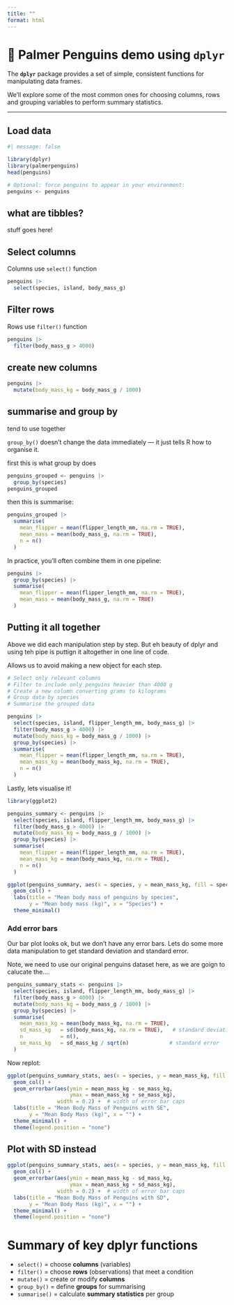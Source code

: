 ```yaml
---
title: ""
format: html
---
```


# 🐧 Palmer Penguins demo using `dplyr`

The **`dplyr`** package provides a set of simple, consistent functions for manipulating data frames.

We’ll explore some of the most common ones for choosing columns, rows and grouping variables to perform summary statistics.

---

## Load data

```r
#| message: false

library(dplyr)
library(palmerpenguins)
head(penguins)
```

```r
# Optional: force penguins to appear in your environment:
penguins <- penguins
```


## what are tibbles?

stuff goes here!

## Select columns

Columns use `select()` function

```r
penguins |>
  select(species, island, body_mass_g)
```

## Filter rows

Rows use `filter()` function


```r
penguins |>
  filter(body_mass_g > 4000)
```

## create new columns 

```r
penguins |>
  mutate(body_mass_kg = body_mass_g / 1000)
```

## summarise and group by

tend to use together

`group_by()` doesn’t change the data immediately — it just tells R how to organise it.

first this is what group by does

```r
penguins_grouped <- penguins |>
  group_by(species)
penguins_grouped
```

then this is summarise:

```r
penguins_grouped |>
  summarise(
    mean_flipper = mean(flipper_length_mm, na.rm = TRUE),
    mean_mass = mean(body_mass_g, na.rm = TRUE),
    n = n()
  )
```

In practice, you’ll often combine them in one pipeline:

```r
penguins |>
  group_by(species) |>
  summarise(
    mean_flipper = mean(flipper_length_mm, na.rm = TRUE),
    mean_mass = mean(body_mass_g, na.rm = TRUE)
  )
```

## Putting it all together

Above we did each manipulation step by step. But eh beauty of dplyr and using teh pipe is puttign it altogether in one line of code.

Allows us to avoid making a new object for each step.

```r
# Select only relevant columns
# Filter to include only penguins heavier than 4000 g
# Create a new column converting grams to kilograms
# Group data by species
# Summarise the grouped data

penguins |>
  select(species, island, flipper_length_mm, body_mass_g) |> 
  filter(body_mass_g > 4000) |>   
  mutate(body_mass_kg = body_mass_g / 1000) |> 
  group_by(species) |>   
  summarise(
    mean_flipper = mean(flipper_length_mm, na.rm = TRUE),
    mean_mass_kg = mean(body_mass_kg, na.rm = TRUE),
    n = n()
  )   
```

Lastly, lets visualise it!

```r
library(ggplot2)

penguins_summary <- penguins |>
  select(species, island, flipper_length_mm, body_mass_g) |> 
  filter(body_mass_g > 4000) |>   
  mutate(body_mass_kg = body_mass_g / 1000) |> 
  group_by(species) |>   
  summarise(
    mean_flipper = mean(flipper_length_mm, na.rm = TRUE),
    mean_mass_kg = mean(body_mass_kg, na.rm = TRUE),
    n = n()
  )

ggplot(penguins_summary, aes(x = species, y = mean_mass_kg, fill = species)) +
  geom_col() +
  labs(title = "Mean body mass of penguins by species",
       y = "Mean body mass (kg)", x = "Species") +
  theme_minimal()
```


### Add error bars

Our bar plot looks ok, but we don't have any error bars. Lets do some more data manipulation to get standard deviation and standard error. 

Note, we need to use our original penguins dataset here, as we are goign to calucate the.... 

```r
penguins_summary_stats <- penguins |>
  select(species, island, flipper_length_mm, body_mass_g) |> 
  filter(body_mass_g > 4000) |>   
  mutate(body_mass_kg = body_mass_g / 1000) |> 
  group_by(species) |>   
  summarise(
    mean_mass_kg = mean(body_mass_kg, na.rm = TRUE),
    sd_mass_kg   = sd(body_mass_kg, na.rm = TRUE),   # standard deviation
    n            = n(),
    se_mass_kg   = sd_mass_kg / sqrt(n)             # standard error
  )
```

Now replot:

```r
ggplot(penguins_summary_stats, aes(x = species, y = mean_mass_kg, fill = species)) +
  geom_col() +
  geom_errorbar(aes(ymin = mean_mass_kg - se_mass_kg,
                    ymax = mean_mass_kg + se_mass_kg),
                width = 0.2) +  # width of error bar caps
  labs(title = "Mean Body Mass of Penguins with SE",
       y = "Mean Body Mass (kg)", x = "") +
  theme_minimal() +
  theme(legend.position = "none")
```

::: {.callout-note collapse="true" appearance="simple"}
# Plot with SD instead

```r
ggplot(penguins_summary_stats, aes(x = species, y = mean_mass_kg, fill = species)) +
  geom_col() +
  geom_errorbar(aes(ymin = mean_mass_kg - sd_mass_kg,
                    ymax = mean_mass_kg + sd_mass_kg),
                width = 0.2) +  # width of error bar caps
  labs(title = "Mean Body Mass of Penguins with SD",
       y = "Mean Body Mass (kg)", x = "") +
  theme_minimal() +
  theme(legend.position = "none")
```

:::

# Summary of key dplyr functions

- `select()` = choose **columns** (variables)
- `filter()` = choose **rows** (observations) that meet a condition
- `mutate()` = create or modify **columns**
- `group_by()` = define **groups** for summarising
- `summarise()` = calculate **summary statistics** per group